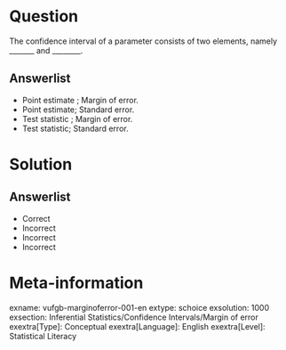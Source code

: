 Question
========
  
The confidence interval of a parameter consists of two elements, namely _______ and ________.
  
Answerlist
----------
* Point estimate ; Margin of error.
* Point estimate; Standard error.
* Test statistic ; Margin of error.
* Test statistic; Standard error.

Solution
========

Answerlist
----------
* Correct
* Incorrect
* Incorrect
* Incorrect

Meta-information
================
exname: vufgb-marginoferror-001-en
extype: schoice
exsolution: 1000
exsection: Inferential Statistics/Confidence Intervals/Margin of error
exextra[Type]: Conceptual
exextra[Language]: English
exextra[Level]: Statistical Literacy